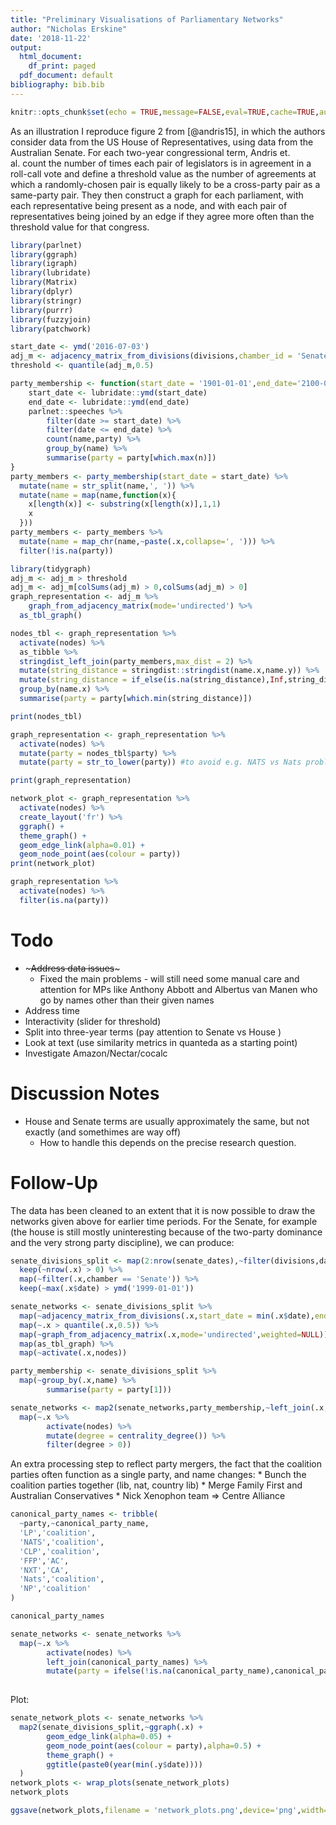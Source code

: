 ```yaml
---
title: "Preliminary Visualisations of Parliamentary Networks"
author: "Nicholas Erskine"
date: '2018-11-22'
output:
  html_document:
    df_print: paged
  pdf_document: default
bibliography: bib.bib
---
```



```r
knitr::opts_chunk$set(echo = TRUE,message=FALSE,eval=TRUE,cache=TRUE,autodep=TRUE)
```

As an illustration I reproduce figure 2 from [@andris15], in which the authors consider data from the US House of Representatives, using data from the Australian Senate. For each two-year congressional term, Andris et. al. count the number of times each pair of legislators is in agreement in a roll-call vote and define a threshold value as the number of agreements at which a randomly-chosen pair is equally likely to be a cross-party pair as a same-party pair. They then construct a graph for each parliament, with each representative being present as a node, and with each pair of representatives being joined by an edge if they agree more often than the threshold value for that congress. 


```r
library(parlnet)
library(ggraph)
library(igraph)
library(lubridate)
library(Matrix)
library(dplyr)
library(stringr)
library(purrr)
library(fuzzyjoin)
library(patchwork)

start_date <- ymd('2016-07-03')
adj_m <- adjacency_matrix_from_divisions(divisions,chamber_id = 'Senate',start_date=start_date)
threshold <- quantile(adj_m,0.5)
```

```r
party_membership <- function(start_date = '1901-01-01',end_date='2100-01-01'){
	start_date <- lubridate::ymd(start_date)
	end_date <- lubridate::ymd(end_date)
	parlnet::speeches %>%
		filter(date >= start_date) %>%
		filter(date <= end_date) %>%
		count(name,party) %>%
		group_by(name) %>%
		summarise(party = party[which.max(n)])
}
party_members <- party_membership(start_date = start_date) %>%
  mutate(name = str_split(name,', ')) %>%
  mutate(name = map(name,function(x){
    x[length(x)] <- substring(x[length(x)],1,1)
    x
  }))
party_members <- party_members %>%
  mutate(name = map_chr(name,~paste(.x,collapse=', '))) %>%
  filter(!is.na(party))
```

```r
library(tidygraph)
adj_m <- adj_m > threshold
adj_m <- adj_m[colSums(adj_m) > 0,colSums(adj_m) > 0]
graph_representation <- adj_m %>% 
	graph_from_adjacency_matrix(mode='undirected') %>%
  as_tbl_graph()

nodes_tbl <- graph_representation %>%
  activate(nodes) %>%
  as_tibble %>%
  stringdist_left_join(party_members,max_dist = 2) %>%
  mutate(string_distance = stringdist::stringdist(name.x,name.y)) %>%
  mutate(string_distance = if_else(is.na(string_distance),Inf,string_distance)) %>%
  group_by(name.x) %>%
  summarise(party = party[which.min(string_distance)])

print(nodes_tbl)

graph_representation <- graph_representation %>%
  activate(nodes) %>%
  mutate(party = nodes_tbl$party) %>%
  mutate(party = str_to_lower(party)) #to avoid e.g. NATS vs Nats problem

print(graph_representation) 

network_plot <- graph_representation %>% 
  activate(nodes) %>%
  create_layout('fr') %>%
  ggraph() +
  theme_graph() + 
  geom_edge_link(alpha=0.01) + 
  geom_node_point(aes(colour = party))
print(network_plot)
```

```r
graph_representation %>%
  activate(nodes) %>%
  filter(is.na(party))
```

# Todo

* ~~~Address data issues~~~
    * Fixed the main problems - will still need some manual care and attention for MPs like Anthony Abbott and Albertus van Manen who go by names other than their given names
* Address time 
* Interactivity (slider for threshold)
* Split into three-year terms (pay attention to Senate vs House )
* Look at text (use similarity metrics in quanteda as a starting point)
* Investigate Amazon/Nectar/cocalc

# Discussion Notes

* House and Senate terms are usually approximately the same, but not exactly (and somethimes are way off)
  * How to handle this depends on the precise research question.


# Follow-Up

The data has been cleaned to an extent that it is now possible to draw the networks given above for earlier time periods. For the Senate, for example (the house is still mostly uninteresting because of the two-party dominance and the very strong party discipline), we can produce:

```r
senate_divisions_split <- map(2:nrow(senate_dates),~filter(divisions,date >= senate_dates[.x - 1,]$end_date,date < senate_dates[.x,]$end_date)) %>%
  keep(~nrow(.x) > 0) %>%
  map(~filter(.x,chamber == 'Senate')) %>%
  keep(~max(.x$date) > ymd('1999-01-01'))
```

```r
senate_networks <- senate_divisions_split %>%
  map(~adjacency_matrix_from_divisions(.x,start_date = min(.x$date),end_date = max(.x$date),chamber_id = 'Senate')) %>% 
  map(~.x > quantile(.x,0.5)) %>%
  map(~graph_from_adjacency_matrix(.x,mode='undirected',weighted=NULL)) %>%
  map(as_tbl_graph) %>%
  map(~activate(.x,nodes))

party_membership <- senate_divisions_split %>%
  map(~group_by(.x,name) %>%
        summarise(party = party[1]))

senate_networks <- map2(senate_networks,party_membership,~left_join(.x,.y)) %>%
  map(~.x %>%
        activate(nodes) %>%
        mutate(degree = centrality_degree()) %>%
        filter(degree > 0))
```

An extra processing step to reflect party mergers, the fact that the coalition parties often function as a single party, and name changes:
* Bunch the coalition parties together (lib, nat, country lib)
* Merge Family First and Australian Conservatives
* Nick Xenophon team => Centre Alliance

```r

canonical_party_names <- tribble(
  ~party,~canonical_party_name,
  'LP','coalition',
  'NATS','coalition',
  'CLP','coalition',
  'FFP','AC',
  'NXT','CA',
  'Nats','coalition',
  'NP','coalition'
)

canonical_party_names

senate_networks <- senate_networks %>%
  map(~.x %>%
        activate(nodes) %>%
        left_join(canonical_party_names) %>%
        mutate(party = ifelse(!is.na(canonical_party_name),canonical_party_name,party)))
          
```

Plot:

```r
senate_network_plots <- senate_networks %>%
  map2(senate_divisions_split,~ggraph(.x) +
        geom_edge_link(alpha=0.05) +
        geom_node_point(aes(colour = party),alpha=0.5) +
        theme_graph() + 
        ggtitle(paste0(year(min(.y$date))))
  )
network_plots <- wrap_plots(senate_network_plots)
network_plots
```

```r
ggsave(network_plots,filename = 'network_plots.png',device='png',width=30,height=30)
```